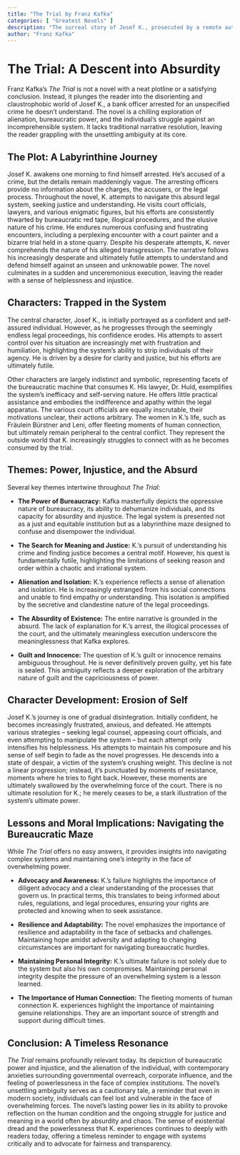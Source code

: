 ```yaml
---
title: "The Trial by Franz Kafka"
categories: [ "Greatest Novels" ]
description: "The surreal story of Josef K., prosecuted by a remote authority without knowing his crime."
author: "Franz Kafka"
---
```

# The Trial: A Descent into Absurdity

Franz Kafka's *The Trial* is not a novel with a neat plotline or a satisfying conclusion. Instead, it plunges the reader into the disorienting and claustrophobic world of Josef K., a bank officer arrested for an unspecified crime he doesn't understand.  The novel is a chilling exploration of alienation, bureaucratic power, and the individual's struggle against an incomprehensible system.  It lacks traditional narrative resolution, leaving the reader grappling with the unsettling ambiguity at its core.

## The Plot: A Labyrinthine Journey

Josef K. awakens one morning to find himself arrested. He's accused of a crime, but the details remain maddeningly vague. The arresting officers provide no information about the charges, the accusers, or the legal process. Throughout the novel, K. attempts to navigate this absurd legal system, seeking justice and understanding. He visits court officials, lawyers, and various enigmatic figures, but his efforts are consistently thwarted by bureaucratic red tape, illogical procedures, and the elusive nature of his crime. He endures numerous confusing and frustrating encounters, including a perplexing encounter with a court painter and a bizarre trial held in a stone quarry. Despite his desperate attempts, K. never comprehends the nature of his alleged transgression. The narrative follows his increasingly desperate and ultimately futile attempts to understand and defend himself against an unseen and unknowable power. The novel culminates in a sudden and unceremonious execution, leaving the reader with a sense of helplessness and injustice.

## Characters: Trapped in the System

The central character, Josef K., is initially portrayed as a confident and self-assured individual. However, as he progresses through the seemingly endless legal proceedings, his confidence erodes.  His attempts to assert control over his situation are increasingly met with frustration and humiliation, highlighting the system's ability to strip individuals of their agency. He is driven by a desire for clarity and justice, but his efforts are ultimately futile.

Other characters are largely indistinct and symbolic, representing facets of the bureaucratic machine that consumes K.  His lawyer, Dr. Huld, exemplifies the system's inefficacy and self-serving nature. He offers little practical assistance and embodies the indifference and apathy within the legal apparatus.  The various court officials are equally inscrutable, their motivations unclear, their actions arbitrary.  The women in K.'s life, such as Fräulein Bürstner and Leni, offer fleeting moments of human connection, but ultimately remain peripheral to the central conflict.  They represent the outside world that K. increasingly struggles to connect with as he becomes consumed by the trial.


## Themes: Power, Injustice, and the Absurd

Several key themes intertwine throughout *The Trial*:

* **The Power of Bureaucracy:** Kafka masterfully depicts the oppressive nature of bureaucracy, its ability to dehumanize individuals, and its capacity for absurdity and injustice. The legal system is presented not as a just and equitable institution but as a labyrinthine maze designed to confuse and disempower the individual.

* **The Search for Meaning and Justice:** K.'s pursuit of understanding his crime and finding justice becomes a central motif. However, his quest is fundamentally futile, highlighting the limitations of seeking reason and order within a chaotic and irrational system.

* **Alienation and Isolation:** K.'s experience reflects a sense of alienation and isolation. He is increasingly estranged from his social connections and unable to find empathy or understanding. This isolation is amplified by the secretive and clandestine nature of the legal proceedings.

* **The Absurdity of Existence:** The entire narrative is grounded in the absurd. The lack of explanation for K.'s arrest, the illogical processes of the court, and the ultimately meaningless execution underscore the meaninglessness that Kafka explores.

* **Guilt and Innocence:**  The question of K.'s guilt or innocence remains ambiguous throughout.  He is never definitively proven guilty, yet his fate is sealed.  This ambiguity reflects a deeper exploration of the arbitrary nature of guilt and the capriciousness of power.


## Character Development: Erosion of Self

Josef K.'s journey is one of gradual disintegration.  Initially confident, he becomes increasingly frustrated, anxious, and defeated. He attempts various strategies – seeking legal counsel, appeasing court officials, and even attempting to manipulate the system – but each attempt only intensifies his helplessness. His attempts to maintain his composure and his sense of self begin to fade as the novel progresses.  He descends into a state of despair, a victim of the system's crushing weight.  This decline is not a linear progression; instead, it's punctuated by moments of resistance, moments where he tries to fight back. However, these moments are ultimately swallowed by the overwhelming force of the court. There is no ultimate resolution for K.; he merely ceases to be, a stark illustration of the system's ultimate power.


## Lessons and Moral Implications: Navigating the Bureaucratic Maze

While *The Trial* offers no easy answers, it provides insights into navigating complex systems and maintaining one's integrity in the face of overwhelming power.

* **Advocacy and Awareness:** K.'s failure highlights the importance of diligent advocacy and a clear understanding of the processes that govern us.  In practical terms, this translates to being informed about rules, regulations, and legal procedures, ensuring your rights are protected and knowing when to seek assistance.

* **Resilience and Adaptability:** The novel emphasizes the importance of resilience and adaptability in the face of setbacks and challenges. Maintaining hope amidst adversity and adapting to changing circumstances are important for navigating bureaucratic hurdles.

* **Maintaining Personal Integrity:** K.'s ultimate failure is not solely due to the system but also his own compromises. Maintaining personal integrity despite the pressure of an overwhelming system is a lesson learned.

* **The Importance of Human Connection:**  The fleeting moments of human connection K. experiences highlight the importance of maintaining genuine relationships.  They are an important source of strength and support during difficult times.


## Conclusion: A Timeless Resonance

*The Trial* remains profoundly relevant today. Its depiction of bureaucratic power and injustice, and the alienation of the individual,  with contemporary anxieties surrounding governmental overreach, corporate influence, and the feeling of powerlessness in the face of complex institutions. The novel’s unsettling ambiguity serves as a cautionary tale, a reminder that even in modern society, individuals can feel lost and vulnerable in the face of overwhelming forces. The novel’s lasting power lies in its ability to provoke reflection on the human condition and the ongoing struggle for justice and meaning in a world often by absurdity and chaos. The sense of existential dread and the powerlessness that K. experiences continues to deeply with readers today, offering a timeless reminder to engage with systems critically and to advocate for fairness and transparency.

